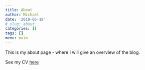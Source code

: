 ```yaml
---
title: About
author: Michael
date: '2019-05-18'
# slug: about
categories: []
tags: []
menu: main
--- 
```


This is my about page - where I will give an overview of the blog.

See my CV [here](/Vitae.pdf) 

<!-- See my Presentations [here](2019-05-20-presentations.html) -->